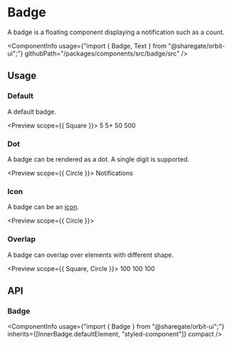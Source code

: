
<Meta
    title="Components/Badge"
    id="badge"
/>

# Badge

<Tagline>A badge is a floating component displaying a notification such as a count.</Tagline>

<ComponentInfo
    usage={"import { Badge, Text } from \"@sharegate/orbit-ui\";"}
    githubPath="/packages/components/src/badge/src"
/>

## Usage

### Default

A default badge.

<Preview scope={{ Square }}>
    <Story name="default">
        <Inline gap={8} alignY="center">
            <Badge>
                <Text>5</Text>
                <Square />
            </Badge>
            <Badge>
                <Text>5+</Text>
                <Square />
            </Badge>
            <Badge>
                <Text>50</Text>
                <Square />
            </Badge>
            <Badge>
                <Text>500</Text>
                <Square />
            </Badge>
        </Inline>
    </Story>
</Preview>

### Dot

A badge can be rendered as a dot. A single digit is supported.

<Preview scope={{ Circle }}>
    <Story name="dot">
        <Inline gap={8} alignY="center">
            <Badge variant="dot" overlap="circle">
                <Circle />
            </Badge>
            <Badge variant="dot" overlap="icon">
                <EmailMajorIcon size="lg" />
            </Badge>
            <Badge variant="dot">
                Notifications
            </Badge>
        </Inline>
    </Story>
</Preview>

### Icon

A badge can be an [icon](?path=/docs/icon-gallery--page).

<Preview scope={{ Circle }}>
    <Story name="icon">
        <Badge variant="icon" overlap="circle">
            <PlaceholderMajorIcon />
            <Circle />
        </Badge>
    </Story>
</Preview>

### Overlap

A badge can overlap over elements with different shape.

<Preview scope={{ Square, Circle }}>
    <Story name="overlap">
        <Inline gap={13} alignY="center">
            <Inline gap={8}>
                <Badge>
                    <Text>100</Text>
                    <Square />
                </Badge>
                <Badge variant="dot">
                    <Square />
                </Badge>
                <Badge variant="icon">
                    <PlaceholderMajorIcon />
                    <Square />
                </Badge>
            </Inline>
            <Inline gap={8}>
                <Badge overlap="circle">
                    <Text>100</Text>
                    <Circle />
                </Badge>
                <Badge variant="dot" overlap="circle">
                    <Circle />
                </Badge>
                <Badge variant="icon" overlap="circle">
                    <PlaceholderMajorIcon />
                    <Circle />
                </Badge>
            </Inline>
            <Inline gap={8}>
                <Badge overlap="icon">
                    <Text>100</Text>
                    <EmailMajorIcon size="lg" />
                </Badge>
                <Badge variant="dot" overlap="icon">
                    <EmailMajorIcon size="lg" />
                </Badge>
                <Badge variant="icon" overlap="icon">
                    <PlaceholderMajorIcon />
                    <EmailMajorIcon size="lg" />
                </Badge>
            </Inline>
        </Inline>
    </Story>
</Preview>

## API

### Badge

<ComponentInfo
    usage={"import { Badge } from \"@sharegate/orbit-ui\";"}
    inherits={[InnerBadge.defaultElement, "styled-component"]}
    compact
/>

<ArgsTable of={InnerBadge} sort="alpha" />
